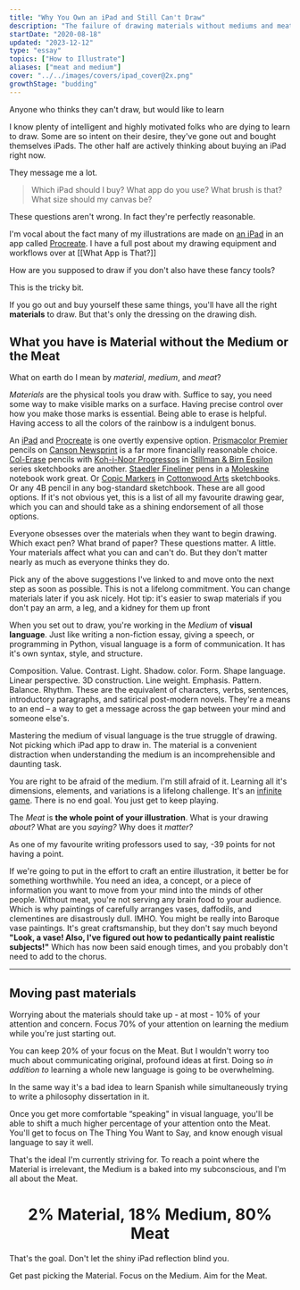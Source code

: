 ```yaml
---
title: "Why You Own an iPad and Still Can't Draw"
description: "The failure of drawing materials without mediums and meat"
startDate: "2020-08-18"
updated: "2023-12-12"
type: "essay"
topics: ["How to Illustrate"]
aliases: ["meat and medium"]
cover: "../../images/covers/ipad_cover@2x.png"
growthStage: "budding"
---
```



<AssumedAudience>

Anyone who thinks they can't draw, but would like to learn

</AssumedAudience>

<Spacer size="small" />

<IntroParagraph>I know plenty of intelligent and highly motivated folks who are dying to learn to draw. Some are so intent on their desire, they've gone out and bought themselves iPads. The other half are actively thinking about buying an iPad right now.</IntroParagraph>

They message me a lot.

> Which iPad should I buy? What app do you use? What brush is that? What size should my canvas be?

These questions aren't wrong. In fact they're perfectly reasonable.

I'm vocal about the fact many of my illustrations are made on [an iPad](https://www.apple.com/ipad-pro/) in an app called [Procreate](https://procreate.art/). I have a full post about my drawing equipment and workflows over at [[What App is That?]]

How are you supposed to draw if you don't also have these fancy tools?

This is the tricky bit.

If you go out and buy yourself these same things, you'll have all the right **materials** to draw. But that's only the dressing on the drawing dish.

## What you have is **Material** without the **Medium** or the **Meat**

What on earth do I mean by _material_, _medium_, and _meat_?

<MediumMaterialsMeat sectionTitle='Materials'>

_Materials_ are the physical tools you draw with. Suffice to say, you
need some way to make visible marks on a surface. Having precise control over
how you make those marks is essential. Being able to erase is helpful. Having
access to all the colors of the rainbow is a indulgent bonus.

An [iPad](https://www.apple.com/ipad-pro/) and
[Procreate](https://procreate.art/) is one overtly expensive
option. [Prismacolor Premier](https://www.prismacolor.com/colored-pencils/premier-colored-pencils/premier-soft-core-colored-pencils/PCPremierSoftCoreColoredPencils)
pencils on [Canson Newsprint](https://en.canson.com/xl-series/xlr-newsprint) is a far more financially reasonable choice.
[Col-Erase](https://www.prismacolor.com/colored-pencils/premier-colored-pencils/premier-col-erase-colored-pencils/PCPremierCol-EraseColoredPencils)
pencils with [Koh-i-Noor Progressos](https://www.cultpens.com/i/q/KH24668/koh-i-noor-progresso-woodless-graphite-pencil)
in [Stillman & Birn Epsilon](https://stillmanandbirn.com/products_epsilon.php)
series sketchbooks are another.
[Staedler Fineliner](https://www.staedtler.com/uk/en/products/products-for-coloring/fineliners/pigment-liner-308-fineliner-m308/)
pens in a [Moleskine](https://gb.moleskine.com/sketchbook-black/p0437)
notebook work great. Or
[Copic Markers](https://www.copic-shop.co.uk/) in
[Cottonwood Arts](https://www.cottonwoodarts.com/) sketchbooks. Or
any 4B pencil in any bog-standard sketchbook. These are all good options. <Footnote idName={1}> If it's not obvious yet, this is a list of all my favourite drawing gear, which you can and should take as a shining endorsement of all those options. </Footnote>

Everyone obsesses over the materials when they want to begin drawing. Which exact pen? What brand of paper? These questions matter. A little. Your materials affect what you can and can't do. But they don't matter nearly as much as everyone thinks they do.

Pick any of the above suggestions I've linked to and move onto the next step as soon as possible. This is not a lifelong commitment. You can change materials later if you ask nicely. <Footnote idName={2}>Hot tip: it's easier to swap materials if you don't pay an arm, a leg, and a kidney for them up front</Footnote>

</MediumMaterialsMeat>

<MediumMaterialsMeat sectionTitle='Medium'>

When you set out to draw, you're working in the _Medium_ of **visual language**. Just like writing a non-fiction essay, giving a speech, or programming in Python, visual language is a form of communication. It has it's own syntax, style, and structure.

Composition. Value. Contrast. Light. Shadow. color. Form. Shape language. Linear perspective. 3D construction. Line weight. Emphasis. Pattern. Balance. Rhythm. These are the equivalent of characters, verbs, sentences, introductory paragraphs, and satirical post-modern novels. They're a means to an end – a way to get a message across the gap between your mind and someone else's.

Mastering the medium of visual language is the true struggle of drawing. Not picking which iPad app to draw in. The material is a convenient distraction when understanding the medium is an incomprehensible and daunting task.

You are right to be afraid of the medium. I'm still afraid of it. Learning all it's dimensions, elements, and variations is a lifelong challenge. It's an [infinite game](/infinite-games). There is no end goal. You just get to keep playing.

</MediumMaterialsMeat>

<MediumMaterialsMeat sectionTitle='Meat'>

The _Meat_ is **the whole point of your illustration**. What is your drawing _about?_ What are you _saying?_ Why does it _matter?_

As one of my favourite writing professors used to say, -39 points for not having a point.

If we're going to put in the effort to craft an entire illustration, it better be for something worthwhile. You need an idea, a concept, or a piece of information you want to move from your mind into the minds of other people. Without meat, you're not serving any brain food to your audience. Which is why paintings of carefully arranges vases, daffodils, and clementines are disastrously dull. <Footnote idName={3}>IMHO. You might be really into Baroque vase paintings. It's great craftsmanship, but they don't say much beyond **"Look, a vase! Also, I've figured out how to pedantically paint realistic subjects!"**
Which has now been said enough times, and you probably don't need to add to the chorus.</Footnote>

</MediumMaterialsMeat>

---

## Moving past materials

Worrying about the materials should take up - at most - 10% of your attention and concern. Focus 70% of your attention on learning the medium while you're just starting out.

You can keep 20% of your focus on the Meat. But I wouldn't worry too much about communicating original, profound ideas at first. Doing so _in addition to_ learning a whole new language is going to be overwhelming.

In the same way it's a bad idea to learn Spanish while simultaneously trying to write a philosophy dissertation in it.

Once you get more comfortable “speaking" in visual language, you'll be able to shift a much higher percentage of your attention onto the Meat. You'll get to focus on The Thing You Want to Say, and know enough visual language to say it well.

That's the ideal I'm currently striving for. To reach a point where the Material is irrelevant, the Medium is a baked into my subconscious, and I'm all about the Meat.

<Center>

<h1 style={{ fontWeight: 500, marginTop: 0.25 }}>
	2% Material, 18% Medium, 80% Meat
</h1>

</Center>

That's the goal. Don't let the shiny iPad reflection blind you.

Get past picking the Material. Focus on the Medium. Aim for the Meat.
